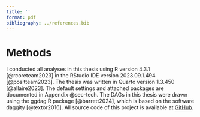 ```yaml
---
title: ''
format: pdf
bibliography: ../references.bib
---
```


# Methods

<!-- what was done -->

<!-- Deviations from preregistration (free form) -->

I conducted all analyses in this thesis using R version 4.3.1 [@rcoreteam2023] in the RStudio IDE version 2023.09.1.494 [@positteam2023]. The thesis was written in Quarto version 1.3.450 [@allaire2023]. The default settings and attached packages are documented in Appendix @sec-tech. The DAGs in this thesis were drawn using the ggdag R package [@barrett2024], which is based on the software daggity [@textor2016]. All source code of this project is available at [GitHub](https://github.com/smnnlt/causal-inference-sport).
